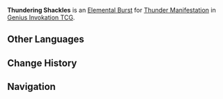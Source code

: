 {{Genius Invokation TCG Skill Infobox
|image      = Thundering Shackles Character Card Skill.png
|type       = Elemental Burst
|character  = Thunder Manifestation
|matching   = 3
|energy     = 2
|element    = Electro
|effect     = Deals 2 {{Color|Electro DMG}}, summons 1 '''[[Thundering Shackles (Summon)|Thundering Shackles]]'''<br><br>{{TCG Summon|Thundering Shackles}}
|order      = 3
}}
'''Thundering Shackles''' is an [[Character Card Elemental Burst|Elemental Burst]] for [[Thunder Manifestation (Character Card)|Thunder Manifestation]] in [[Genius Invokation TCG]].

==Other Languages==
{{Other Languages
|en      = Thundering Shackles
|zhs     = 轰雷禁锢
|zhs_rm  = Hōngléi Jìngù
|zht     = 轟雷禁錮
|zht_rm  = Hōngléi Jìngù
|zh_tl   = Thundering Imprisonment
|ja      = 轟雷禁錮
|ja_rm   = Gourai Kinko{{Assumed}}
|ja_tl   = 
|ko      = 속박의 천둥
|ko_rm   = 
|ko_tl   = 
|es      = Prisión tronante
|es_tl   = Thundering Prison
|fr      = Prison tonitruante
|fr_tl   = Thundering Prison
|ru      = Громовые оковы
|ru_tl   = 
|th      = Thundering Shackles
|vi      = Sấm Sét Giam Cầm
|vi_tl   = 
|de      = Donnernde Fesseln
|de_tl   = Thundering Shackles
|id      = Thundering Shackles
|pt      = Correntes do Trovão
|pt_tl   = 
|tr      = Gürleyen Prangalar
|tr_tl   = 
|it      = Prigione fulminante
|it_tl   = 
}}

==Change History==
{{Change History|4.3}}

==Navigation==
{{Genius Invokation TCG Skill Navbox|Thunder Manifestation}}